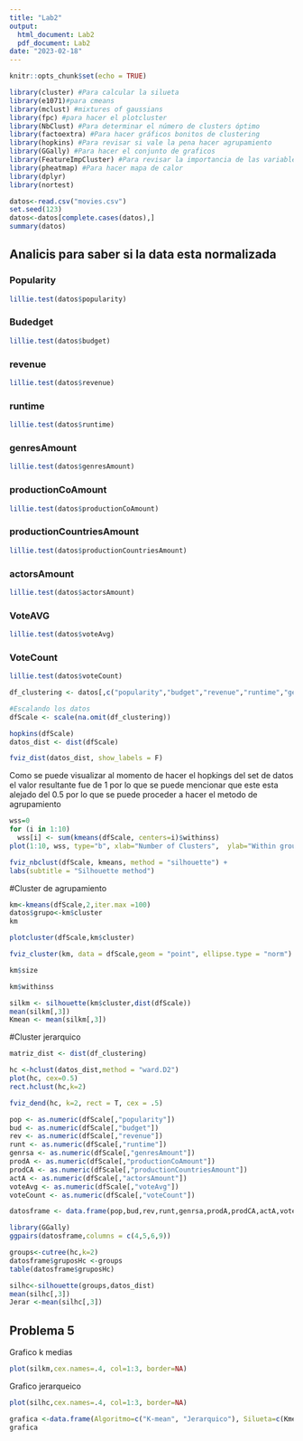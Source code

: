 ```yaml
---
title: "Lab2"
output:
  html_document: Lab2
  pdf_document: Lab2
date: "2023-02-18"
---
```


```r
knitr::opts_chunk$set(echo = TRUE)
```

```r
library(cluster) #Para calcular la silueta
library(e1071)#para cmeans
library(mclust) #mixtures of gaussians
library(fpc) #para hacer el plotcluster
library(NbClust) #Para determinar el número de clusters óptimo
library(factoextra) #Para hacer gráficos bonitos de clustering
library(hopkins) #Para revisar si vale la pena hacer agrupamiento
library(GGally) #Para hacer el conjunto de graficos
library(FeatureImpCluster) #Para revisar la importancia de las variables en los grupos.
library(pheatmap) #Para hacer mapa de calor
library(dplyr)
library(nortest)
```

```r
datos<-read.csv("movies.csv")
set.seed(123)
datos<-datos[complete.cases(datos),]
summary(datos)
```

## Analicis para saber si la data esta normalizada

### Popularity
```r
lillie.test(datos$popularity)
```
### Budedget
```r
lillie.test(datos$budget)
```
### revenue
```r
lillie.test(datos$revenue)
```
### runtime
```r
lillie.test(datos$runtime)
```
### genresAmount
```r
lillie.test(datos$genresAmount)
```
### productionCoAmount
```r
lillie.test(datos$productionCoAmount)
```
### productionCountriesAmount
```r
lillie.test(datos$productionCountriesAmount)
```
### actorsAmount
```r
lillie.test(datos$actorsAmount)
```
### VoteAVG
```r
lillie.test(datos$voteAvg)
```
### VoteCount
```r
lillie.test(datos$voteCount)
```




```r
df_clustering <- datos[,c("popularity","budget","revenue","runtime","genresAmount","productionCoAmount","productionCountriesAmount","actorsAmount","voteAvg","voteCount")]

#Escalando los datos
dfScale <- scale(na.omit(df_clustering))

```
```r
hopkins(dfScale)
datos_dist <- dist(dfScale)

fviz_dist(datos_dist, show_labels = F)
```
Como se puede visualizar al momento de hacer el hopkings del set de datos el valor resultante fue de 1 por lo que se puede mencionar que este esta alejado del 0.5 por lo que se puede proceder a hacer el metodo de agrupamiento
```r
wss=0
for (i in 1:10) 
  wss[i] <- sum(kmeans(dfScale, centers=i)$withinss)
plot(1:10, wss, type="b", xlab="Number of Clusters",  ylab="Within groups sum of squares")

```
```r
fviz_nbclust(dfScale, kmeans, method = "silhouette") +
labs(subtitle = "Silhouette method")

```

#Cluster de agrupamiento
```r
km<-kmeans(dfScale,2,iter.max =100)
datos$grupo<-km$cluster
km

```
```r
plotcluster(dfScale,km$cluster)
```


```r
fviz_cluster(km, data = dfScale,geom = "point", ellipse.type = "norm")
```
```r
km$size
```
```r
km$withinss
```

```r
silkm <- silhouette(km$cluster,dist(dfScale))
mean(silkm[,3])
Kmean <- mean(silkm[,3])
```





#Cluster jerarquico
```r
matriz_dist <- dist(df_clustering)
```
```r
hc <-hclust(datos_dist,method = "ward.D2")
plot(hc, cex=0.5)
rect.hclust(hc,k=2)
```
```r
fviz_dend(hc, k=2, rect = T, cex = .5)
```




```r
pop <- as.numeric(dfScale[,"popularity"])
bud <- as.numeric(dfScale[,"budget"])
rev <- as.numeric(dfScale[,"revenue"])
runt <- as.numeric(dfScale[,"runtime"])
genrsa <- as.numeric(dfScale[,"genresAmount"])
prodA <- as.numeric(dfScale[,"productionCoAmount"])
prodCA <- as.numeric(dfScale[,"productionCountriesAmount"])
actA <- as.numeric(dfScale[,"actorsAmount"])
voteAvg <- as.numeric(dfScale[,"voteAvg"])
voteCount <- as.numeric(dfScale[,"voteCount"])

datosframe <- data.frame(pop,bud,rev,runt,genrsa,prodA,prodCA,actA,voteAvg,voteCount)

```

```r
library(GGally)
ggpairs(datosframe,columns = c(4,5,6,9))

```
```r
groups<-cutree(hc,k=2)
datosframe$gruposHc <-groups
table(datosframe$gruposHc)

```
```r
silhc<-silhouette(groups,datos_dist)
mean(silhc[,3])
Jerar <-mean(silhc[,3])

```

## Problema 5

Grafico k medias
```r
plot(silkm,cex.names=.4, col=1:3, border=NA)

```

Grafico jerarqueico
```r
plot(silhc,cex.names=.4, col=1:3, border=NA)
```

```r
grafica <-data.frame(Algoritmo=c("K-mean", "Jerarquico"), Silueta=c(Kmean,Jerar))
grafica
```







